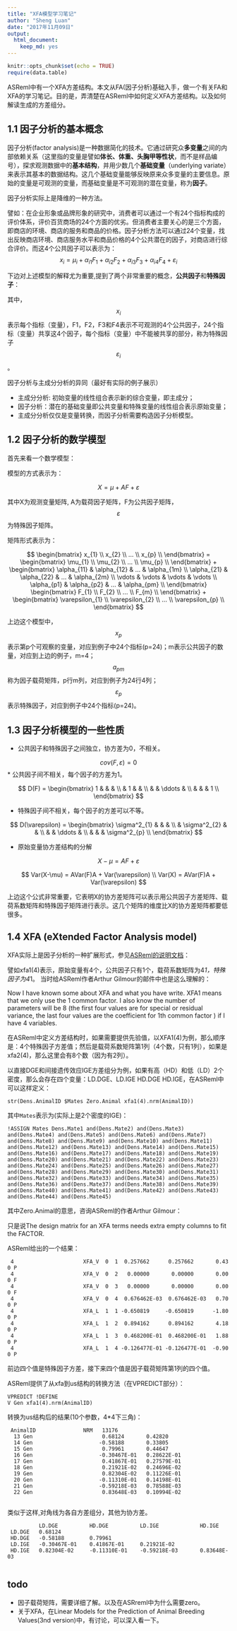 ```yaml
---
title: "XFA模型学习笔记"
author: "Sheng Luan"
date: "2017年11月09日"
output: 
  html_document: 
    keep_md: yes
---
```


```r
knitr::opts_chunk$set(echo = TRUE)
require(data.table)
```

ASReml中有一个XFA方差结构。本文从FA(因子分析)基础入手，做一个有关FA和XFA的学习笔记。目的是，弄清楚在ASReml中如何定义XFA方差结构。以及如何解读生成的方差组分。



## 1.1 因子分析的基本概念
因子分析(factor analysis)是一种数据简化的技术。它通过研究众**多变量**之间的内部依赖关系（这里指的变量是譬如**体长、体重、头胸甲等性状**，而不是样品编号），探求观测数据中的**基本结构**，并用少数几个**基础变量**（underlying variate）来表示其基本的数据结构。这几个基础变量能够反映原来众多变量的主要信息。原始的变量是可观测的变量，而基础变量是不可观测的潜在变量，称为**因子**。

因子分析实际上是降维的一种方法。

譬如：在企业形象或品牌形象的研究中，消费者可以通过一个有24个指标构成的评价体系，评价百货商场的24个方面的优劣。但消费者主要关心的是三个方面，即商店的环境、商店的服务和商品的价格。因子分析方法可以通过24个变量，找出反映商店环境、商店服务水平和商品价格的4个公共潜在的因子，对商店进行综合评价。而这4个公共因子可以表示为：
$$
x_{i}=\mu_{i}+\alpha_{i1}F_{1}+\alpha_{i2}F_{2}+\alpha_{i3}F_{3}+\alpha_{i4}F_{4}+\varepsilon_{i}
$$

下边对上述模型的解释尤为重要,提到了两个非常重要的概念，**公共因子**和**特殊因子**：

其中，$$x_{i}$$表示每个指标（变量），F1，F2，F3和F4表示不可观测的4个公共因子，24个指标（变量）共享这4个因子，每个指标（变量）中不能被共享的部分，称为特殊因子$$\varepsilon_{i}$$。

因子分析与主成分分析的异同（最好有实际的例子展示）

* 主成分分析: 初始变量的线性组合表示新的综合变量，即主成分；
* 因子分析：潜在的基础变量即公共变量和特殊变量的线性组合表示原始变量；
* 主成分分析仅仅是变量转换，而因子分析需要构造因子分析模型。

## 1.2 因子分析的数学模型

首先来看一个数学模型：

模型的方式表示为：

$$
X = \mu + AF + \varepsilon
$$

其中X为观测变量矩阵, A为载荷因子矩阵，F为公共因子矩阵，$$\varepsilon$$为特殊因子矩阵。

矩阵形式表示为：

$$
\begin{bmatrix}
x_{1} \\ 
x_{2} \\ 
...   \\
x_{p} \\ 
\end{bmatrix} 
= 
\begin{bmatrix}
\mu_{1} \\ 
\mu_{2} \\ 
...     \\
\mu_{p} \\ 
\end{bmatrix}
+
\begin{bmatrix}
\alpha_{11} & \alpha_{12} & ... & \alpha_{1m} \\ 
\alpha_{21} & \alpha_{22} & ... & \alpha_{2m} \\ 
\vdots      & \vdots      & \vdots & \vdots   \\ 
\alpha_{p1} & \alpha_{p2} & ... & \alpha_{pm} \\ 
\end{bmatrix}
\begin{bmatrix}
F_{1} \\ 
F_{2} \\ 
...   \\
F_{m} \\ 
\end{bmatrix}
+
\begin{bmatrix}
\varepsilon_{1} \\ 
\varepsilon_{2} \\ 
...     \\
\varepsilon_{p} \\ 
\end{bmatrix}
$$

上边这个模型中，$$x_{p}$$表示第p个可观察的变量，对应到例子中24个指标(p=24)；m表示公共因子的数量，对应到上边的例子，m=4；$$a_{pm}$$称为因子载荷矩阵，p行m列，对应到例子为24行4列；$$\varepsilon_{p}$$表示特殊因子，对应到例子中24个指标(p=24)。

## 1.3 因子分析模型的一些性质

* 公共因子和特殊因子之间独立，协方差为0，不相关。

$$ cov(F,\varepsilon) = 0 $$
* 公共因子间不相关，每个因子的方差为1。

$$
D(F) = 
\begin{bmatrix}
1 &   &   &   \\ 
  & 1 &   &   \\ 
  &   & \ddots &   \\ 
  &   &   & 1 \\ 
\end{bmatrix}
$$

* 特殊因子间不相关，每个因子的方差可以不等。

$$
D(\varepsilon) = 
\begin{bmatrix}
\sigma^2_{1} &   &   &   \\ 
  & \sigma^2_{2} &   &   \\ 
  &   & \ddots &   \\ 
  &   &   & \sigma^2_{p} \\ 
\end{bmatrix}
$$

* 原始变量协方差结构的分解

$$
X - \mu =  AF + \varepsilon
$$

$$
Var(X-\mu) = AVar(F)A + Var(\varepsilon) \\
Var(X) = AVar(F)A + Var(\varepsilon)
$$

上边这个公式非常重要，它表明X的协方差矩阵可以表示用公共因子方差矩阵、载荷系数矩阵和特殊因子矩阵进行表示。这几个矩阵的维度比X的协方差矩阵都要低很多。

## 1.4 XFA (eXtended Factor Analysis model)

XFA实际上是因子分析的一种扩展形式，参见[ASReml的说明文档](https://www.vsni.co.uk/software/asreml/htmlhelp/asreml/facanal.htm)：

譬如xfa1(4)表示，原始变量有4个，公共因子只有1个，载荷系数矩阵为4*1，特殊因子为4*1。
当时给ASReml作者Arthur Gilmour的邮件中也是这么理解的：

Now I have known some about XFA and what you have write.
XFA1 means that we only use the 1 common factor. I also know the number of parameters will be 8 (the first four values are for special or residual variance, the last four values are the coefficient for 1th common factor ) if I have 4 variables.  

在ASReml中定义方差结构时，如果需要提供先验值，以XFA1(4)为例，那么顺序是：4个特殊因子方差值；然后是载荷系数矩阵第1列（4个数，只有1列），如果是xfa2(4)，那么这里会有8个数（因为有2列）。

以直接DGE和间接遗传效应IGE方差组分为例，如果有高（HD）和低（LD）2个密度，那么会存在四个变量：LD.DGE、LD.IGE HD.DGE HD.IGE，在ASReml中可以这样定义：

`str(Dens.AnimalID $Mates Zero.Animal xfa1(4).nrm(AnimalID))`

其中`Mates`表示为(实际上是2个密度的IGE)：

```
!ASSIGN Mates Dens.Mate1 and(Dens.Mate2) and(Dens.Mate3) and(Dens.Mate4) and(Dens.Mate5) and(Dens.Mate6) and(Dens.Mate7) and(Dens.Mate8) and(Dens.Mate9) and(Dens.Mate10) and(Dens.Mate11) and(Dens.Mate12) and(Dens.Mate13) and(Dens.Mate14) and(Dens.Mate15) and(Dens.Mate16) and(Dens.Mate17) and(Dens.Mate18) and(Dens.Mate19) and(Dens.Mate20) and(Dens.Mate21) and(Dens.Mate22) and(Dens.Mate23) and(Dens.Mate24) and(Dens.Mate25) and(Dens.Mate26) and(Dens.Mate27) and(Dens.Mate28) and(Dens.Mate29) and(Dens.Mate30) and(Dens.Mate31) and(Dens.Mate32) and(Dens.Mate33) and(Dens.Mate34) and(Dens.Mate35) and(Dens.Mate36) and(Dens.Mate37) and(Dens.Mate38) and(Dens.Mate39) and(Dens.Mate40) and(Dens.Mate41) and(Dens.Mate42) and(Dens.Mate43) and(Dens.Mate44) and(Dens.Mate45)
```

其中Zero.Animal的意思，咨询ASReml的作者Arthur Gilmour：

只是说The design matrix for an XFA terms needs extra empty columns to fit the FACTOR.

ASReml给出的一个结果：

```
 4                      XFA_V  0  1  0.257662      0.257662       0.43   0 P
 4                      XFA_V  0  2   0.00000       0.00000       0.00   0 F
 4                      XFA_V  0  3   0.00000       0.00000       0.00   0 F
 4                      XFA_V  0  4  0.676462E-03  0.676462E-03   0.70   0 P
 4                      XFA_L  1  1 -0.650819     -0.650819      -1.80   0 P
 4                      XFA_L  1  2  0.894162      0.894162       4.18   0 P
 4                      XFA_L  1  3  0.468200E-01  0.468200E-01   1.88   0 P
 4                      XFA_L  1  4 -0.126477E-01 -0.126477E-01  -0.90   0 P
 ```
 
 前边四个值是特殊因子方差，接下来四个值是因子载荷矩阵第1列的四个值。
 
ASReml提供了从xfa到us结构的转换方法（在VPREDICT部分）：

```
VPREDICT !DEFINE
V Gen xfa1(4).nrm(AnimalID) 
```

转换为us结构后的结果(10个参数，4*4下三角)：

```
 AnimalID               NRM   13176
  13 Gen                      0.68124       0.42820        
  14 Gen                     -0.58188       0.33805        
  15 Gen                      0.79961       0.44647        
  16 Gen                     -0.30467E-01   0.28622E-01    
  17 Gen                      0.41867E-01   0.27579E-01
  18 Gen                      0.21921E-02   0.24696E-02
  19 Gen                      0.82304E-02   0.11226E-01
  20 Gen                     -0.11310E-01   0.14198E-01
  21 Gen                     -0.59218E-03   0.78588E-03
  22 Gen                      0.83648E-03   0.10994E-02
  
```

类似于这样,对角线为各自方差组分，其他为协方差。

```
          LD.DGE          HD.DGE          LD.IGE             HD.IGE
 LD.DGE   0.68124
 HD.DGE   -0.58188        0.79961
 LD.IGE   -0.30467E-01    0.41867E-01     0.21921E-02        
 HD.IGE   0.82304E-02     -0.11310E-01    -0.59218E-03       0.83648E-03
 
 ```
 
## todo

 * 因子载荷矩阵，需要详细了解。以及在ASRreml中为什么需要zero。
 * 关于XFA，在Linear Models for the Prediction of Animal Breeding Values(3nd version)中，有讨论，可以深入看一下。
 
 
        
